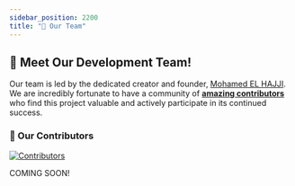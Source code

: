 ```yaml
---
sidebar_position: 2200
title: "👥 Our Team"
---
```


## 🌟 Meet Our Development Team!

Our team is led by the dedicated creator and founder, [Mohamed EL HAJJI](https://github.com/pr-elhajji). We are incredibly fortunate to have a community of **[amazing contributors](https://github.com/R2D-dev/open-tutor-ai-CE/graphs/contributors)** who find this project valuable and actively participate in its continued success.

### 💓 Our Contributors

<a href="https://github.com/R2D-dev/open-tutor-ai-CE/graphs/contributors">
  <img
    src="https://contrib.rocks/image?repo=R2D-dev/open-tutor-ai-CE"
    alt="Contributors"
  />
</a>


COMING SOON!